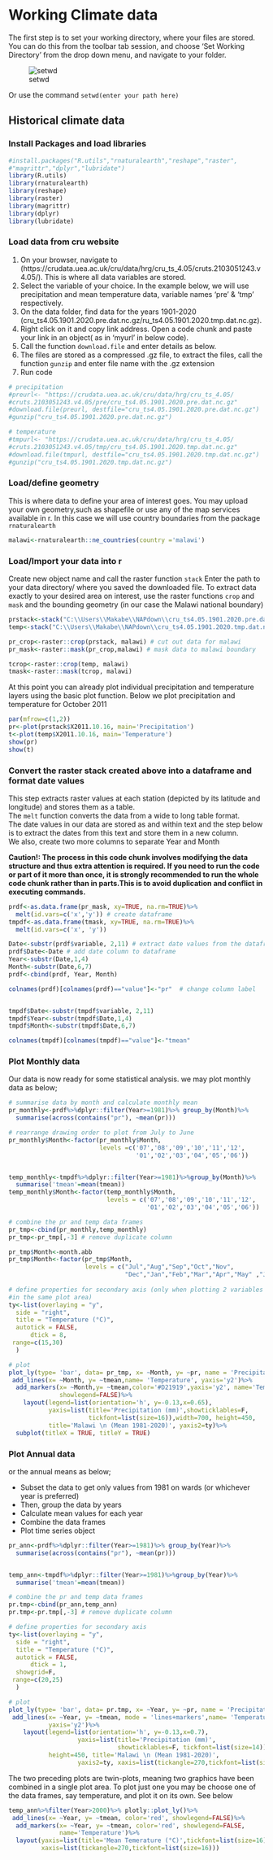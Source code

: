 # Working Climate data

The first step is to set your working directory, where your files are stored. You can do this from the toolbar tab session, and choose 'Set Working Directory' from the drop down menu, and navigate to your folder. 

![setwd](tutorial_screenshots/setwd.png)


Or use the command `setwd(enter your path here)`


## Historical climate data

### Install Packages and load libraries


```r
#install.packages("R.utils","rnaturalearth","reshape","raster",
#"magrittr","dplyr","lubridate")
library(R.utils)
library(rnaturalearth)
library(reshape)
library(raster)
library(magrittr)
library(dplyr)
library(lubridate)
```

### Load data from cru website

1. On your browser, navigate to (https://crudata.uea.ac.uk/cru/data/hrg/cru_ts_4.05/cruts.2103051243.v4.05/). This is where all data variables are stored. 
2. Select the variable of your choice. In the example below, we will use precipitation and mean temperature data, variable names 'pre' & 'tmp' respectively. 
3. On the data folder, find data for the years 1901-2020 
(cru_ts4.05.1901.2020.pre.dat.nc.gz/ru_ts4.05.1901.2020.tmp.dat.nc.gz). 
4. Right click on it and copy link address. Open a code chunk and paste your link in an object( as in 'myurl' in below code).
5. Call the function `download.file` and enter details as below.
6. The files are stored as a compressed .gz file, to extract the files, call the function `gunzip` and enter file name with the .gz extension
7. Run code


```r

# precipitation
#preurl<- "https://crudata.uea.ac.uk/cru/data/hrg/cru_ts_4.05/
#cruts.2103051243.v4.05/pre/cru_ts4.05.1901.2020.pre.dat.nc.gz"
#download.file(preurl, destfile="cru_ts4.05.1901.2020.pre.dat.nc.gz")
#gunzip("cru_ts4.05.1901.2020.pre.dat.nc.gz")

# temperature
#tmpurl<- "https://crudata.uea.ac.uk/cru/data/hrg/cru_ts_4.05/
#cruts.2103051243.v4.05/tmp/cru_ts4.05.1901.2020.tmp.dat.nc.gz"
#download.file(tmpurl, destfile="cru_ts4.05.1901.2020.tmp.dat.nc.gz")
#gunzip("cru_ts4.05.1901.2020.tmp.dat.nc.gz")
```

### Load/define geometry
This is where data to define your area of interest goes.
You may upload your own geometry,such as shapefile or use any of the map services available in r. In this case we will use country boundaries from the package `rnaturalearth`

```r
malawi<-rnaturalearth::ne_countries(country ='malawi')
```

### Load/Import your data into r
Create new object name and call the raster function `stack`
Enter the path to your data directory/ where you saved the downloaded file.
To extract data exactly to your desired area on interest, use the raster functions `crop` and `mask` and the bounding geometry (in our case the Malawi national boundary)

```r

prstack<-stack("C:\\Users\\Makabe\\NAPdown\\cru_ts4.05.1901.2020.pre.dat.nc")
temp<-stack("C:\\Users\\Makabe\\NAPdown\\cru_ts4.05.1901.2020.tmp.dat.nc")

pr_crop<-raster::crop(prstack, malawi) # cut out data for malawi
pr_mask<-raster::mask(pr_crop,malawi) # mask data to malawi boundary

tcrop<-raster::crop(temp, malawi)
tmask<-raster::mask(tcrop, malawi)

```

At this point you can already plot individual precipitation and temperature layers using the basic plot function. Below we plot precipitation and temperature  for October 2011

```r
par(mfrow=c(1,2))
pr<-plot(prstack$X2011.10.16, main='Precipitation')
t<-plot(temp$X2011.10.16, main='Temperature')
show(pr)
show(t)
```


### Convert the raster stack created above into a dataframe and format date values
This step extracts raster values at each station (depicted by its latitude and longitude) and stores them as a table.  
The `melt` function converts the data from a wide to long table format.     
The date values in our data are stored as and within text and the step below is to extract the dates from this text and store them in a new column.     
We also, create two more columns to separate Year and Month  

__Caution!: The process in this code chunk involves modifying the data structure and thus extra attention is required. If you need to run the code or part of it more than once, it is strongly recommended to run the whole code chunk rather than in parts.This is to avoid duplication and conflict in executing commands.__ 

```r

prdf<-as.data.frame(pr_mask, xy=TRUE, na.rm=TRUE)%>%
  melt(id.vars=c('x','y')) # create dataframe
tmpdf<-as.data.frame(tmask, xy=TRUE, na.rm=TRUE)%>%
  melt(id.vars=c('x', 'y'))

Date<-substr(prdf$variable, 2,11) # extract date values from the dataframe
prdf$Date<-Date # add date column to dataframe
Year<-substr(Date,1,4)
Month<-substr(Date,6,7)
prdf<-cbind(prdf, Year, Month)

colnames(prdf)[colnames(prdf)=="value"]<-"pr"  # change column label


tmpdf$Date<-substr(tmpdf$variable, 2,11) 
tmpdf$Year<-substr(tmpdf$Date,1,4)
tmpdf$Month<-substr(tmpdf$Date,6,7)

colnames(tmpdf)[colnames(tmpdf)=="value"]<-"tmean" 

```

### Plot Monthly data
Our data is now ready for some statistical analysis.
we may plot monthly data as below;

```r
# summarise data by month and calculate monthly mean
pr_monthly<-prdf%>%dplyr::filter(Year>=1981)%>% group_by(Month)%>%
  summarise(across(contains("pr"), ~mean(pr))) 

# rearrange drawing order to plot from July to June
pr_monthly$Month<-factor(pr_monthly$Month,
                         levels =c('07','08','09','10','11','12',
                                   '01','02','03','04','05','06'))


temp_monthly<-tmpdf%>%dplyr::filter(Year>=1981)%>%group_by(Month)%>%
  summarise('tmean'=mean(tmean))
temp_monthly$Month<-factor(temp_monthly$Month, 
                           levels = c('07','08','09','10','11','12',
                                      '01','02','03','04','05','06'))

# combine the pr and temp data frames 
pr_tmp<-cbind(pr_monthly,temp_monthly) 
pr_tmp<-pr_tmp[,-3] # remove duplicate column

pr_tmp$Month<-month.abb
pr_tmp$Month<-factor(pr_tmp$Month, 
                     levels = c("Jul","Aug","Sep","Oct","Nov", 
                                "Dec","Jan","Feb","Mar","Apr","May" ,"Jun"))
 
# define properties for secondary axis (only when plotting 2 variables 
#in the same plot area)
ty<-list(overlaying = "y",
  side = "right",
  title = "Temperature (°C)",
  autotick = FALSE,
      dtick = 8,
 range=c(15,30)
  )

# plot 
plot_ly(type= 'bar', data= pr_tmp, x= ~Month, y= ~pr, name = 'Precipitation')%>%
 add_lines(x= ~Month, y= ~tmean,name= 'Temperature', yaxis='y2')%>%
  add_markers(x= ~Month,y= ~tmean,color='#D21919',yaxis='y2', name='Temperature', 
              showlegend=FALSE)%>%
    layout(legend=list(orientation='h', y=-0.13,x=0.65), 
           yaxis=list(title='Precipitation (mm)',showticklables=F,
                      tickfont=list(size=16)),width=700, height=450, 
           title='Malawi \n (Mean 1981-2020)', yaxis2=ty)%>%
  subplot(titleX = TRUE, titleY = TRUE)
```

### Plot Annual data
or the annual means as below;  

+ Subset the data to get only values from 1981 on wards (or whichever year is preferred)
+ Then, group the data by years
+ Calculate mean values for each year
+ Combine the data frames
+ Plot time series object


```r

pr_ann<-prdf%>%dplyr::filter(Year>=1981)%>% group_by(Year)%>%
  summarise(across(contains("pr"), ~mean(pr))) 


temp_ann<-tmpdf%>%dplyr::filter(Year>=1981)%>%group_by(Year)%>%
  summarise('tmean'=mean(tmean))

# combine the pr and temp data frames
pr.tmp<-cbind(pr_ann,temp_ann) 
pr.tmp<-pr.tmp[,-3] # remove duplicate column

# define properties for secondary axis
ty<-list(overlaying = "y",
  side = "right",
  title = "Temperature (°C)",
  autotick = FALSE,
      dtick = 1,
  showgrid=F,
 range=c(20,25)
  )

# plot 
plot_ly(type= 'bar', data= pr.tmp, x= ~Year, y= ~pr, name = 'Precipitation')%>%
 add_lines(x= ~Year, y= ~tmean, mode = 'lines+markers',name= 'Temperature',
           yaxis='y2')%>%
    layout(legend=list(orientation='h', y=-0.13,x=0.7), 
                   yaxis=list(title='Precipitation (mm)',
                              showticklables=F, tickfont=list(size=14)),width=700, 
           height=450, title='Malawi \n (Mean 1981-2020)', 
                   yaxis2=ty, xaxis=list(tickangle=270,tickfont=list(size=14)))


```



The two preceding plots are twin-plots, meaning two graphics have been combined in a single plot area. 
To plot just one you may be choose one of the data frames, say temperature, and plot it on its own. See below


```r

temp_ann%>%filter(Year>2000)%>% plotly::plot_ly()%>%
 add_lines(x= ~Year, y= ~tmean, color='red', showlegend=FALSE)%>%
  add_markers(x= ~Year, y= ~tmean, color='red', showlegend=FALSE, 
              name='Temperature')%>%
  layout(yaxis=list(title='Mean Temerature (°C)',tickfont=list(size=16)),
         xaxis=list(tickangle=270,tickfont=list(size=16)))

```

